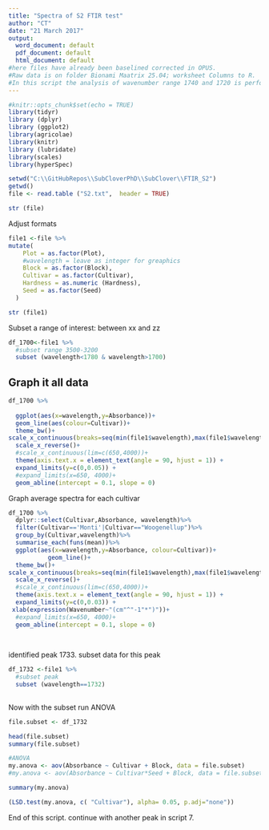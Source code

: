 ```yaml
---
title: "Spectra of S2 FTIR test"
author: "CT"
date: "21 March 2017"
output: 
  word_document: default
  pdf_document: default
  html_document: default
#here files have already been baselined corrected in OPUS. 
#Raw data is on folder Bionami Maatrix 25.04; worksheet Columns to R.
#In this script the analysis of wavenumber range 1740 and 1720 is performed. find peak in this region (explore 1730)  
---
```



```r
#knitr::opts_chunk$set(echo = TRUE)
library(tidyr)
library (dplyr)
library (ggplot2)
library(agricolae)
library(knitr)
library (lubridate)
library(scales)
library(hyperSpec)

```


```r
setwd("C:\\GitHubRepos\\SubCloverPhD\\SubClover\\FTIR_S2")
getwd()
file <- read.table ("S2.txt",  header = TRUE)

str (file)

```
Adjust formats 

```r

file1 <-file %>%
mutate(
    Plot = as.factor(Plot),
    #wavelength = leave as integer for greaphics 
    Block = as.factor(Block),
    Cultivar = as.factor(Cultivar),
    Hardness = as.numeric (Hardness),
    Seed = as.factor(Seed)
  )  

str (file1)


```
Subset a range of interest: between xx and zz


```r

df_1700<-file1 %>%
  #subset range 3500-3200
  subset (wavelength<1780 & wavelength>1700)

```

## Graph it all data 

```r

df_1700 %>%
  
  ggplot(aes(x=wavelength,y=Absorbance))+
  geom_line(aes(colour=Cultivar))+
  theme_bw()+
scale_x_continuous(breaks=seq(min(file1$wavelength),max(file1$wavelength),100))+
  scale_x_reverse()+
  #scale_x_continuous(lim=c(650,4000))+
  theme(axis.text.x = element_text(angle = 90, hjust = 1)) +
  expand_limits(y=c(0,0.05)) +
  #expand_limits(x=650, 4000)+
  geom_abline(intercept = 0.1, slope = 0)


```
Graph average spectra for each cultivar 


```r

df_1700 %>%
  dplyr::select(Cultivar,Absorbance, wavelength)%>%
  filter(Cultivar=='Monti'|Cultivar=="Woogenellup")%>%
  group_by(Cultivar,wavelength)%>%
  summarise_each(funs(mean))%>%
  ggplot(aes(x=wavelength,y=Absorbance, colour=Cultivar))+
           geom_line()+
  theme_bw()+
scale_x_continuous(breaks=seq(min(file1$wavelength),max(file1$wavelength),100))+
  scale_x_reverse()+
  #scale_x_continuous(lim=c(650,4000))+
  theme(axis.text.x = element_text(angle = 90, hjust = 1)) +
  expand_limits(y=c(0,0.03)) +
 xlab(expression(Wavenumber~"(cm"^"-1"*")"))+
  #expand_limits(x=650, 4000)+
  geom_abline(intercept = 0.1, slope = 0)
  
  


```
identified peak 1733. subset data for this peak   

```r

df_1732 <-file1 %>%
  #subset peak
  subset (wavelength==1732)
  

```

Now with the subset run ANOVA

```r
file.subset <- df_1732 

head(file.subset)
summary(file.subset)

```

```r
#ANOVA
my.anova <- aov(Absorbance ~ Cultivar + Block, data = file.subset)
#my.anova <- aov(Absorbance ~ Cultivar*Seed + Block, data = file.subset)

summary(my.anova)
```



```r

(LSD.test(my.anova, c( "Cultivar"), alpha= 0.05, p.adj="none"))

```

End of this script. continue with another peak in script 7.
